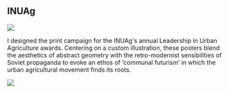 
<Theme
  text="#7c51d2"
  matte="#f6e8d7"
  matte-hover="rgb(255 255 255 / 25%)"
  matte-pop="rgb(0 0 0 / 6.5%)"
  links="#7c51d2"
/>

<h2>
  INUAg
</h2>

<img src={imgs[1]} loading="lazy" />

I designed the print campaign for the INUAg's annual Leadership in Urban Agriculture awards. Centering on a custom illustration, these posters blend the aesthetics of abstract geometry with the retro-modernist sensibilities of Soviet propaganda to evoke an ethos of ‘communal futurism’  in which the urban agricultural movement finds its roots.

<img src={imgs[2]} loading="lazy" />
